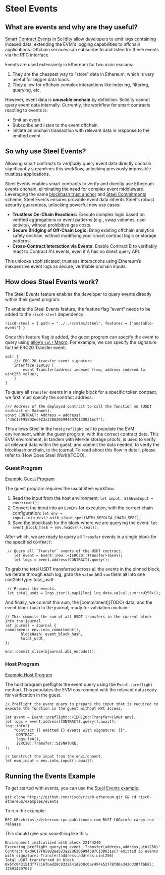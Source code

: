 # Steel Events

## What are events and why are they useful?

[Smart Contract Events](https://docs.soliditylang.org/en/develop/contracts.html#events) in Solidity allow developers to emit logs containing indexed data, extending the EVM's logging capabilities to offchain applications. Offchain services can subscribe to and listen for these events via the RPC interface.

Events are used extensively in Ethereum for two main reasons:

1. They are the cheapest way to "store" data in Ethereum, which is very useful for bigger data loads.
2. They allow for offchain complex interactions like indexing, filtering, querying, etc.

However, event data is **unusable onchain** by definition. Solidity cannot query event data internally. Currently, the workflow for smart contracts reacting to events is:

- Emit an event.
- Subscribe and listen to the event offchain.
- Initiate an onchain transaction with relevant data in response to the emitted event.

## So why use Steel Events?

Allowing smart contracts to *verifiably* query event data directly onchain significantly streamlines this workflow, unlocking previously impossible trustless applications.

Steel Events enables smart contracts to verify and directly use Ethereum events onchain, eliminating the need for complex event middleware. Leveraging the same [blockhash trust anchor](http://TODO) and [Steel Commitments](http://TODO) scheme, Steel Events ensures provable event data inherits Steel's robust security guarantees, unlocking powerful new use cases:

- **Trustless On-Chain Reactions:** Execute complex logic based on verified aggregations or event patterns (e.g., swap volumes, user activity), without prohibitive gas costs.
- **Secure Bridging of Off-Chain Logic:** Bring existing offchain analytics safely onchain, without modifying your smart contract logic or storage patterns.
- **Cross-Contract Interaction via Events:** Enable Contract B to verifiably react to Contract A's events, even if A has no direct query API.

This unlocks sophisticated, trustless interactions using Ethereum’s inexpensive event logs as secure, verifiable onchain inputs.

## How does Steel Events work?

The Steel Events feature enables the developer to query events directly within their guest program.

To enable the Steel Events feature, the feature flag “event” needs to be added to the `risc0-steel` dependency:

```
risc0-steel = { path = "../../crates/steel", features = ["unstable-event"] }
```

Once this feature flag is added, the guest program can specify the event to query using [alloy’s `sol!` Macro](https://alloy.rs/highlights/the-sol!-procedural-macro.html). For example, we can specify the signature for the ERC20 Transfer event:

```
sol! {
    /// ERC-20 transfer event signature.
    interface IERC20 {
        event Transfer(address indexed from, address indexed to, uint256 value);
    }
}
```

To query all `Transfer` events in a single block for a specific token contract, we first must specify the contract address:

```
/// Address of the deployed contract to call the function on (USDT contract on Mainnet).
const CONTRACT: Address = address!("dAC17F958D2ee523a2206206994597C13D831ec7");
```

This allows Steel in the host `preflight` call to populate the EVM environment, within the guest program, with the correct contract data. This EVM environment, in tandem with Merkle storage proofs, is used to verify all relevant data within the guest, and commit the data needed, to verify the blockhash onchain, to the journal. To read about this flow in detail, please refer to \[How Does Steel Work\](TODO).

### Guest Program

[Example Guest Program](https://github.com/risc0/risc0-ethereum/blob/main/examples/events/methods/guest/src/main.rs)

The guest program requires the usual Steel workflow:

1. Read the input from the host environment: `let input: EthEvmInput = env::read();`
2. Convert the input into an `EvmEnv` for execution, with the correct chain configuration: `let env = input.into_env().with_chain_spec(&ETH_SEPOLIA_CHAIN_SPEC);`
3. Save the blockhash for the block where we are querying the event: `let event_block_hash = env.header().seal();`

After which, we are ready to query all `Transfer` events in a single block for the specified `CONTRACT`:

```
 // Query all `Transfer` events of the USDT contract.
    let event = Event::new::<IERC20::Transfer>(&env);
    let logs = event.address(CONTRACT).query();
```

To grab the total USDT transferred across all the events in the pinned block, we iterate through each log, grab the `value` and `sum` them all into one uint256 type: total\_usdt

```
 // Process the events.
 let total_usdt = logs.iter().map(|log| log.data.value).sum::<U256>();
```

And finally, we commit this sum, the \[commitment\](TODO) data, and the event block hash to the journal, ready for validation onchain:

```
// This commits the sum of all USDT transfers in the current block into the journal.
let journal = Journal {
commitment: env.into_commitment(),
       blockHash: event_block_hash,
       total_usdt,
};

env::commit_slice(&journal.abi_encode());
```

### Host Program

[Example Host Program](https://github.com/risc0/risc0-ethereum/blob/main/examples/events/host/src/main.rs)

The host program preflights the event query using the `Event::preflight` method. This populates the EVM environment with the relevant data ready for verification in the guest.

```
// Preflight the event query to prepare the input that is required to execute the function in the guest without RPC access.

let event = Event::preflight::<IERC20::Transfer>(&mut env);
let logs = event.address(CONTRACT).query().await?;
log::info!(
    "Contract {} emitted {} events with signature: {}",
     CONTRACT,
     logs.len(),
     IERC20::Transfer::SIGNATURE,
);

// Construct the input from the environment.
let evm_input = env.into_input().await?;

```

## Running the Events Example

To get started with events, you can use the [Steel Events example](https://github.com/risc0/risc0-ethereum/tree/main/examples/events):

```
git clone https://github.com/risc0/risc0-ethereum.git && cd risc0-ethereum/examples/events
```

To run the example:

```
RPC_URL=https://ethereum-rpc.publicnode.com RUST_LOG=info cargo run --release
```

This should give you something like this:

```
Environment initialized with block 22144240
Executing preflight querying event 'Transfer(address,address,uint256)'
Contract 0xdAC17F958D2ee523a2206206994597C13D831ec7 emitted 36 events with signature: Transfer(address,address,uint256)
Total USDT transferred in block 0x6fc043151df77c16fbed28c9332641d830c6ac494e53778fd6ad42dd38ffbb85: 126914297072
```

